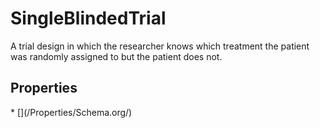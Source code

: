 
# SingleBlindedTrial

A trial design in which the researcher knows which treatment the patient was randomly assigned to but the patient does not.

## Properties

<Grid>
* [](/Properties/Schema.org/)

</Grid>

